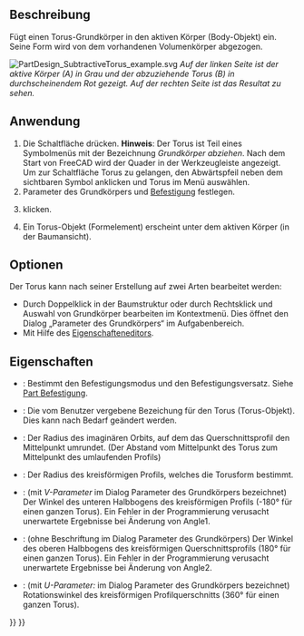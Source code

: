 <languages/>

{{Docnav/de
|[[PartDesign_SubtractiveEllipsoid/de|EllipsoidAbziehen]]
|‎[[PartDesign_SubtractivePrism/de|PrismaAbziehen]]
|[[PartDesign_Workbench/de|PartDesign]]
|IconL=PartDesign_SubtractiveEllipsoid.svg
|IconR=PartDesign_SubtractivePrism.svg
|IconC=Workbench_PartDesign.svg
}}

{{GuiCommand/de
|Name=PartDesign SubtractiveTorus
|Name/de=PartDesign TorusAbziehen
|MenuLocation=Part Design → Grundkörper abziehen → Torus
|Workbenches=[[PartDesign_Workbench/de|PartDesign]]
|Version=0.17
|SeeAlso=[[PartDesign_CompPrimitiveSubtractive/de|PartDesign AuswahlGrundkörperAbziehen]], [[PartDesign_AdditiveTorus/de|PartDesign TorusHinzufügen]]
}}

<span id="Description"></span>
==Beschreibung==

Fügt einen Torus-Grundkörper in den aktiven Körper (Body-Objekt) ein. Seine Form wird von dem vorhandenen Volumenkörper abgezogen.

[[File:PartDesign_SubtractiveTorus_example.svg|none]]
''Auf der linken Seite ist der aktive Körper (A) in Grau und der abzuziehende Torus (B) in durchscheinendem Rot gezeigt. Auf der rechten Seite ist das Resultat zu sehen.''

<span id="Usage"></span>
==Anwendung==

# Die Schaltfläche {{Button|[[Image:PartDesign_SubtractiveTorus.svg|24px]] '''Torus'''}} drücken. '''Hinweis''': Der Torus ist Teil eines Symbolmenüs mit der Bezeichnung ''Grundkörper abziehen''. Nach dem Start von FreeCAD wird der Quader in der Werkzeugleiste angezeigt. Um zur Schaltfläche Torus zu gelangen, den Abwärtspfeil neben dem sichtbaren Symbol anklicken und Torus im Menü auswählen.
# Parameter des Grundkörpers und [[Part_EditAttachment/de|Befestigung]] festlegen.
# {{Button|OK}} klicken.
# Ein Torus-Objekt (Formelement) erscheint unter dem aktiven Körper (in der Baumansicht).

<span id="Options"></span>
==Optionen==

Der Torus kann nach seiner Erstellung auf zwei Arten bearbeitet werden:
* Durch Doppelklick in der Baumstruktur oder durch Rechtsklick und Auswahl von Grundkörper bearbeiten im Kontextmenü. Dies öffnet den Dialog „Parameter des Grundkörpers“ im Aufgabenbereich.
* Mit Hilfe des [[Property_editor/de|Eigenschafteneditors]].

<span id="Properties"></span>
==Eigenschaften==

* {{PropertyData/de|Attachment}}: Bestimmt den Befestigungsmodus und den Befestigungsversatz. Siehe [[Part_EditAttachment/de|Part Befestigung]].
* {{PropertyData/de|Label}}: Die vom Benutzer vergebene Bezeichung für den Torus (Torus-Objekt). Dies kann nach Bedarf geändert werden.
* {{PropertyData/de|Radius1}}: Der Radius des imaginären Orbits, auf dem das Querschnittsprofil den Mittelpunkt umrundet. (Der Abstand vom Mittelpunkt des Torus zum Mittelpunkt des umlaufenden Profils)
* {{PropertyData/de|Radius2}}: Der Radius des kreisförmigen Profils, welches die Torusform bestimmt.
* {{PropertyData/de|Angle1}}: (mit ''V-Parameter'' im Dialog Parameter des Grundkörpers bezeichnet) Der Winkel des unteren Halbbogens des kreisförmigen Profils (-180° für einen ganzen Torus). Ein Fehler in der Programmierung verusacht unerwartete Ergebnisse bei Änderung von Angle1.
* {{PropertyData/de|Angle2}}: (ohne Beschriftung im Dialog Parameter des Grundkörpers) Der Winkel des oberen Halbbogens des kreisförmigen Querschnittsprofils (180° für einen ganzen Torus). Ein Fehler in der Programmierung verusacht unerwartete Ergebnisse bei Änderung von Angle2.
* {{PropertyData/de|Angle3}}: (mit ''U-Parameter:'' im Dialog Parameter des Grundkörpers bezeichnet) Rotationswinkel des kreisförmigen Profilquerschnitts (360° für einen ganzen Torus).


{{Docnav/de
|[[PartDesign_SubtractiveEllipsoid/de|EllipsoidAbziehen]]
|‎[[PartDesign_SubtractivePrism/de|PrismaAbziehen]]
|[[PartDesign_Workbench/de|PartDesign]]
|IconL=PartDesign_SubtractiveEllipsoid.svg
|IconR=PartDesign_SubtractivePrism.svg
|IconC=Workbench_PartDesign.svg
}}

{{PartDesign_Tools_navi{{#translation:}}}}
{{Userdocnavi{{#translation:}}}}